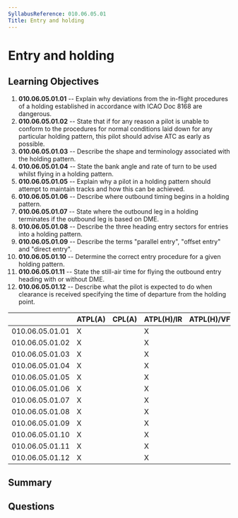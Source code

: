 ```yaml
---
SyllabusReference: 010.06.05.01
Title: Entry and holding
---
```


# Entry and holding

## Learning Objectives

1. **010.06.05.01.01** -- Explain why deviations from the in-flight procedures of
   a holding established in accordance with ICAO Doc 8168 are dangerous.
2. **010.06.05.01.02** -- State that if for any reason a pilot is unable to
   conform to the procedures for normal conditions laid down for any particular
   holding pattern, this pilot should advise ATC as early as possible.
3. **010.06.05.01.03** -- Describe the shape and terminology associated with the
   holding pattern.
4. **010.06.05.01.04** -- State the bank angle and rate of turn to be used whilst
   flying in a holding pattern.
5. **010.06.05.01.05** -- Explain why a pilot in a holding pattern should attempt
   to maintain tracks and how this can be achieved.
6. **010.06.05.01.06** -- Describe where outbound timing begins in a holding
   pattern.
7. **010.06.05.01.07** -- State where the outbound leg in a holding terminates if
   the outbound leg is based on DME.
8. **010.06.05.01.08** -- Describe the three heading entry sectors for entries
   into a holding pattern.
9. **010.06.05.01.09** -- Describe the terms "parallel entry", "offset entry" and
   "direct entry".
10. **010.06.05.01.10** -- Determine the correct entry procedure for a given
    holding pattern.
11. **010.06.05.01.11** -- State the still-air time for flying the outbound entry
    heading with or without DME.
12. **010.06.05.01.12** -- Describe what the pilot is expected to do when
    clearance is received specifying the time of departure from the holding
    point.

|                 | ATPL(A) | CPL(A) | ATPL(H)/IR | ATPL(H)/VFR | CPL(H) | IR  | CBIR(A) |
| --------------- | ------- | ------ | ---------- | ----------- | ------ | --- | ------- |
| 010.06.05.01.01 | X       |        | X          |             |        | X   | X       |
| 010.06.05.01.02 | X       |        | X          |             |        | X   | X       |
| 010.06.05.01.03 | X       |        | X          |             |        | X   | X       |
| 010.06.05.01.04 | X       |        | X          |             |        | X   | X       |
| 010.06.05.01.05 | X       |        | X          |             |        | X   | X       |
| 010.06.05.01.06 | X       |        | X          |             |        | X   | X       |
| 010.06.05.01.07 | X       |        | X          |             |        | X   | X       |
| 010.06.05.01.08 | X       |        | X          |             |        | X   | X       |
| 010.06.05.01.09 | X       |        | X          |             |        | X   | X       |
| 010.06.05.01.10 | X       |        | X          |             |        | X   | X       |
| 010.06.05.01.11 | X       |        | X          |             |        | X   | X       |
| 010.06.05.01.12 | X       |        | X          |             |        | X   | X       |

## Summary

## Questions
